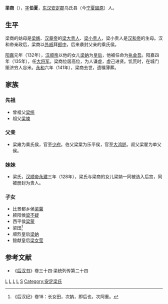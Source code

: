 {{東亞男性歷史人物
|名稱=梁商
|身份=[[东汉|东汉]][[大将军_(东亚)|大将军]]
|國家 = [[漢|漢]]
|時代 = [[东漢|东漢]]
|主君 = [[汉和帝|汉和帝]]→[[汉安帝|汉安帝]]→[[汉顺帝|汉顺帝]]
|屆數 =
|最高職務 = 著名[[东漢|东漢]][[外戚|外戚]]
|前任 = [[耿宝|耿宝]]
|繼任 = [[梁冀|梁冀]]
|圖片名稱 =
|圖片大小 =300px
|圖片說明 =
|姓= [[梁姓|梁]]
|名= 商
|姓名= 梁商
|字= 伯夏
|祖籍 = [[雍州|雍州]][[安定郡|安定郡]][[乌氏|乌氏]]
|職官=官荫[[郎中|郎中]]<br>[[黄门侍郎|黄门侍郎]]<br>[[侍中|侍中]]<br>[[屯骑校尉|屯骑校尉]]<br>[[阳嘉|阳嘉]]元年(132年)，女[[梁妠|梁妠]][[册立|册立]]为[[皇后|皇后]]，赐梁商[[特进|特进]]，赏赐安车[[驷马|驷马]]，同年升为[[执金吾|执金吾]]<br>[[大将军_(东亚)|大将军]]
|封爵=[[乘氏侯|乘氏侯]]
|封號=
|御稱號=
|宮號1=
|宮號2=
|封地=
|神號=
|尊號=
|乳名=
|幼名=
|兒名=
|童名=
|小字=
|號=
|出生年=70年
|出生地=
|婚年=
|逝世年=141年9月22日
|逝世地=
|諡號='''忠'''
|墳墓=
|父親=[[梁雍|梁雍]]
|嫡母=
|母親=
|元配 =
|正室 =
|妻 =
|繼室 =
|平妻 =
|側室 =

|兄弟=[[梁让|梁让]]
|子=[[梁冀|梁冀]]<br />[[梁不疑|梁不疑]]<br/>[[梁蒙|梁蒙]]
|經歷=
|著作 =《上书》《招降匈奴表》《上书辞增国土》《止逮捕[[张逵|张逵]]狱疏》等
|注釋=主掌[[朝政|朝政]]，有[[贤辅|贤辅]]之名
}}
'''梁商'''（{{bd|70年||141年|9月22日}}），[[表字|字]]'''伯夏'''，[[东汉|东汉]][[安定郡|安定郡]]乌氏县（今[[宁夏|宁夏]][[固原|固原]]）人。

==生平==
梁商的姑母是[[梁嫕|梁嫕]]、[[汉章帝|汉章帝]]的[[梁大贵人|梁大贵人]]、[[恭怀皇后|梁小贵人]]，梁小贵人是[[汉和帝|汉和帝]]的生母。汉和帝亲政后，梁商以[[外戚|外戚]]拜[[郎中|郎中]]，后来袭封父亲的乘氏侯。

[[阳嘉|阳嘉]]元年（132年），[[汉顺帝|汉顺帝]]以他的女儿[[梁妠|梁妠]]为[[皇后|皇后]]，他被任命为[[执金吾|执金吾]]。阳嘉四年（135年），任[[大将军_(东亚)|大将军]]。梁商位居高位，为人谦虚，虚己进贤。饥荒时，在城门赈济穷人谷米。[[永和_(东汉)|永和]]六年（141年），梁商去世，遗嘱薄葬。

==家族==
===先祖===
* 曾祖父[[梁统|梁统]]
* 祖父[[梁竦|梁竦]]
===父亲===
* 梁雍为乘氏侯，官至[[少府|少府]]。伯父梁棠为乐平侯，官至[[大鸿胪|大鸿胪]]。叔父梁翟为单父侯。

===妹妹===
* 梁氏，[[汉顺帝|汉顺帝]][[永建_(东汉)|永建]]三年（128年），梁氏与梁商的女儿梁妠一同被选入后宫，同被册封为贵人。

===子女===
* 比景都乡侯[[梁冀|梁冀]]	
* 颍阳侯[[梁不疑|梁不疑]]	
* 西平侯[[梁蒙|梁蒙]]
* 梁田<ref>《后汉纪》卷18：长女田，次妠，即后也，次阿重。</ref>
* 顺烈皇后[[梁妠|梁妠]]	
* 懿献皇后[[梁女莹|梁女莹]]

==参考文献==
*《[[后汉书|后汉书]]》卷三十四·梁统列传第二十四
[[Category:东汉官员|L]]
[[Category:汉朝外戚|L]]
[[Category:宁夏人|L]]
[[Category:固原人|L]]
[[Category:梁姓|S]]
[[Category:安定梁氏|Category:安定梁氏]]